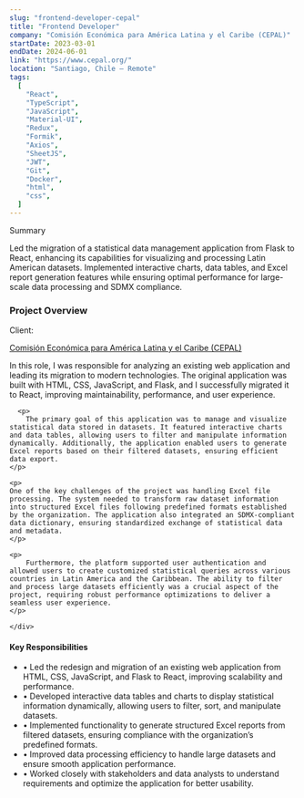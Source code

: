 ```yaml
---
slug: "frontend-developer-cepal"
title: "Frontend Developer"
company: "Comisión Económica para América Latina y el Caribe (CEPAL)"
startDate: 2023-03-01
endDate: 2024-06-01
link: "https://www.cepal.org/"
location: "Santiago, Chile – Remote"
tags:
  [
    "React",
    "TypeScript",
    "JavaScript",
    "Material-UI",
    "Redux",
    "Formik",
    "Axios",
    "SheetJS",
    "JWT",
    "Git",
    "Docker",
    "html",
    "css",
  ]
---
```


<div class="not-prose bg-card p-4 rounded-lg mb-8">
  <p class="font-medium text-lg mb-2">Summary</p>
  <p class="text-sm text-muted-foreground">
    Led the migration of a statistical data management application from Flask to React, enhancing its capabilities for visualizing and processing Latin American datasets. Implemented interactive charts, data tables, and Excel report generation features while ensuring optimal performance for large-scale data processing and SDMX compliance.
  </p>
</div>

### Project Overview

<div class="flex gap-4">
  <div class="not-prose">
    <p class="font-semibold not-prose mb-0">Client:</p>
    <div class="not-prose">
      <a
        href="https://www.cepal.org/"
        class="text-primary hover:underline"
        target="_blank"
      >
        Comisión Económica para América Latina y el Caribe (CEPAL)
      </a>
    </div>
  </div>
</div>

<div class="space-y-6">
  <div>
    <div class="space-y-4">
      <p>
        In this role, I was responsible for analyzing an existing web application and leading its migration to modern technologies. The original application was built with HTML, CSS, JavaScript, and Flask, and I successfully migrated it to React, improving maintainability, performance, and user experience.
      </p>

      <p>
        The primary goal of this application was to manage and visualize statistical data stored in datasets. It featured interactive charts and data tables, allowing users to filter and manipulate information dynamically. Additionally, the application enabled users to generate Excel reports based on their filtered datasets, ensuring efficient data export.
    </p>

    <p>
    One of the key challenges of the project was handling Excel file processing. The system needed to transform raw dataset information into structured Excel files following predefined formats established by the organization. The application also integrated an SDMX-compliant data dictionary, ensuring standardized exchange of statistical data and metadata.
    </p>

    <p>
        Furthermore, the platform supported user authentication and allowed users to create customized statistical queries across various countries in Latin America and the Caribbean. The ability to filter and process large datasets efficiently was a crucial aspect of the project, requiring robust performance optimizations to deliver a seamless user experience.
    </p>

    </div>

  </div>

  <div class="border-t border-muted pt-6">
    <h4 class="text-lg font-semibold mb-4">Key Responsibilities</h4>
    <ul class="list-none space-y-2 pl-0">
      <li class="flex items-start gap-2">
        <span class="text-primary">•</span>
        <span>Led the redesign and migration of an existing web application from HTML, CSS, JavaScript, and Flask to React, improving scalability and performance.</span>
      </li>
      <li class="flex items-start gap-2">
        <span class="text-primary">•</span>
        <span>Developed interactive data tables and charts to display statistical information dynamically, allowing users to filter, sort, and manipulate datasets.</span>
      </li>
      <li class="flex items-start gap-2">
        <span class="text-primary">•</span>
        <span>Implemented functionality to generate structured Excel reports from filtered datasets, ensuring compliance with the organization’s predefined formats.</span>
      </li>
      <li class="flex items-start gap-2">
        <span class="text-primary">•</span>
        <span>Improved data processing efficiency to handle large datasets and ensure smooth application performance.</span>
      </li>
      <li class="flex items-start gap-2">
        <span class="text-primary">•</span>
        <span>Worked closely with stakeholders and data analysts to understand requirements and optimize the application for better usability.</span>
      </li>
    </ul>
  </div>
</div>
